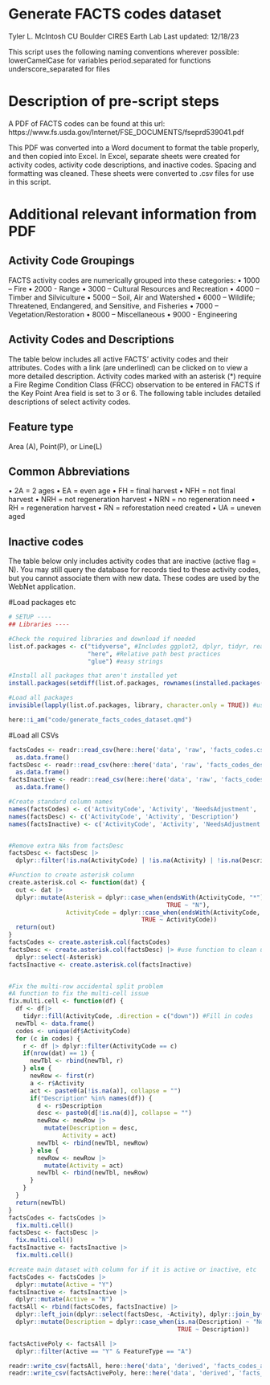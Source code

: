 # Generate FACTS codes dataset

Tyler L. McIntosh
CU Boulder CIRES Earth Lab
Last updated: 12/18/23

This script uses the following naming conventions wherever possible:
 lowerCamelCase for variables
 period.separated for functions
 underscore_separated for files
 
# Description of pre-script steps
 
 A PDF of FACTS codes can be found at this url: https://www.fs.usda.gov/Internet/FSE_DOCUMENTS/fseprd539041.pdf
 
 This PDF was converted into a Word document to format the table properly, and then copied into Excel.
 In Excel, separate sheets were created for activity codes, activity code descriptions, and inactive codes.
 Spacing and formatting was cleaned. These sheets were converted to .csv files for use in this script.
 
# Additional relevant information from PDF
 
## Activity Code Groupings
FACTS activity codes are numerically grouped into these categories:
• 1000 – Fire
• 2000 - Range
• 3000 – Cultural Resources and Recreation
• 4000 – Timber and Silviculture
• 5000 – Soil, Air and Watershed
• 6000 – Wildlife; Threatened, Endangered, and Sensitive, and Fisheries
• 7000 – Vegetation/Restoration
• 8000 – Miscellaneous
• 9000 - Engineering

## Activity Codes and Descriptions
The table below includes all active FACTS’ activity codes and their attributes. Codes with a link
(are underlined) can be clicked on to view a more detailed description. Activity codes marked
with an asterisk (*) require a Fire Regime Condition Class (FRCC) observation to be entered in
FACTS if the Key Point Area field is set to 3 or 6.
The following table includes detailed descriptions of select activity codes.

## Feature type
Area (A), Point(P), or Line(L)


## Common Abbreviations
• 2A = 2 ages
• EA = even age
• FH = final harvest
• NFH = not final harvest
• NRH = not regeneration harvest
• NRN = no regeneration need
• RH = regeneration harvest
• RN = reforestation need created
• UA = uneven aged

## Inactive codes
The table below only includes activity codes that are inactive (active flag = N). You may still query the database for records tied to these activity codes, but you cannot associate them with new data. These codes are used by the WebNet application.

#Load packages etc

```r
# SETUP ----
## Libraries ----

#Check the required libraries and download if needed
list.of.packages <- c("tidyverse", #Includes ggplot2, dplyr, tidyr, readr, purrr, tibble, stringr, forcats
                      "here", #Relative path best practices
                      "glue") #easy strings

#Install all packages that aren't installed yet
install.packages(setdiff(list.of.packages, rownames(installed.packages())))

#Load all packages
invisible(lapply(list.of.packages, library, character.only = TRUE)) #use 'invisible' to prevent output being displayed

here::i_am("code/generate_facts_codes_dataset.qmd")


```

#Load all CSVs

```r
factsCodes <- readr::read_csv(here::here('data', 'raw', 'facts_codes.csv')) |>
  as.data.frame()
factsDesc <- readr::read_csv(here::here('data', 'raw', 'facts_codes_descriptions.csv')) |>
  as.data.frame()
factsInactive <- readr::read_csv(here::here('data', 'raw', 'facts_codes_inactive.csv')) |>
  as.data.frame()
```


```r
#Create standard column names
names(factsCodes) <- c('ActivityCode', 'Activity', 'NeedsAdjustment', 'NeedsCreation', 'FeatureType', 'UnitOfMeasure')
names(factsDesc) <- c('ActivityCode', 'Activity', 'Description')
names(factsInactive) <- c('ActivityCode', 'Activity', 'NeedsAdjustment', 'NeedsCreation', 'FeatureType', 'UnitOfMeasure')


#Remove extra NAs from factsDesc
factsDesc <- factsDesc |>
  dplyr::filter(!is.na(ActivityCode) | !is.na(Activity) | !is.na(Description))

#Function to create asterisk column
create.asterisk.col <- function(dat) {
  out <- dat |>
  dplyr::mutate(Asterisk = dplyr::case_when(endsWith(ActivityCode, "*") ~ "Y",
                                            TRUE ~ "N"),
                ActivityCode = dplyr::case_when(endsWith(ActivityCode, "*") ~ substr(ActivityCode, 0, 4),
                                     TRUE ~ ActivityCode))
  return(out)
}
factsCodes <- create.asterisk.col(factsCodes)
factsDesc <- create.asterisk.col(factsDesc) |> #use function to clean up ActivityCodes, then drop asterisk column
  dplyr::select(-Asterisk)
factsInactive <- create.asterisk.col(factsInactive)


#Fix the multi-row accidental split problem
#A function to fix the multi-cell issue
fix.multi.cell <- function(df) {
  df <- df|>
    tidyr::fill(ActivityCode, .direction = c("down")) #Fill in codes
  newTbl <- data.frame()
  codes <- unique(df$ActivityCode)
  for (c in codes) {
    r <- df |> dplyr::filter(ActivityCode == c)
    if(nrow(dat) == 1) {
      newTbl <- rbind(newTbl, r)
    } else {
      newRow <- first(r)
      a <- r$Activity
      act <- paste0(a[!is.na(a)], collapse = "")
      if("Description" %in% names(df)) {
        d <- r$Description
        desc <- paste0(d[!is.na(d)], collapse = "")
        newRow <- newRow |>
          mutate(Description = desc,
               Activity = act)
        newTbl <- rbind(newTbl, newRow)
      } else {
        newRow <- newRow |>
          mutate(Activity = act)
        newTbl <- rbind(newTbl, newRow)
      }
    }
  }
  return(newTbl)
}
factsCodes <- factsCodes |>
  fix.multi.cell()
factsDesc <- factsDesc |>
  fix.multi.cell()
factsInactive <- factsInactive |>
  fix.multi.cell()

#create main dataset with column for if it is active or inactive, etc
factsCodes <- factsCodes |>
  dplyr::mutate(Active = "Y")
factsInactive <- factsInactive |>
  dplyr::mutate(Active = "N")
factsAll <- rbind(factsCodes, factsInactive) |>
  dplyr::left_join(dplyr::select(factsDesc, -Activity), dplyr::join_by("ActivityCode")) |>
  dplyr::mutate(Description = dplyr::case_when(is.na(Description) ~ "No description provided",
                                               TRUE ~ Description))

factsActivePoly <- factsAll |>
  dplyr::filter(Active == "Y" & FeatureType == "A")

```


```r

readr::write_csv(factsAll, here::here('data', 'derived', 'facts_codes_all_cleaned.csv'))
readr::write_csv(factsActivePoly, here::here('data', 'derived', 'facts_codes_active_poly_cleaned.csv'))

```
